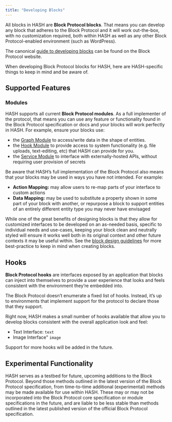 ```yaml
---
title: "Developing Blocks"
---
```


All blocks in HASH are **Block Protocol blocks**. That means you can develop any block that adheres to the Block Protocol and it will work out-the-box, with no customization required, both within HASH as well as any other Block Protocol-enabled environment (such as WordPress).

The canonical [guide to developing blocks](https://blockprotocol.org/docs/blocks/develop) can be found on the Block Protocol website.

When developing Block Protocol blocks for HASH, here are HASH-specific things to keep in mind and be aware of.

## Supported Features

### Modules

HASH supports all current **Block Protocol modules**. As a full implementer of the protocol, that means you can use any feature or functionality found in the Block Protocol specification or docs and your blocks will work perfectly in HASH. For example, ensure your blocks use:

- the [Graph Module](https://blockprotocol.org/spec/graph) to access/write data in the shape of entities.
- the [Hook Module](https://blockprotocol.org/spec/hook) to provide access to system functionality (e.g. file uploads, text-editing, etc) that HASH can provide for you.
- the [Service Module](https://blockprotocol.org/spec/service) to interface with externally-hosted APIs, without requiring user provision of secrets

Be aware that HASH’s full implementation of the Block Protocol also means that your blocks may be used in ways you have not intended. For example:

- **Action Mapping:** may allow users to re-map parts of your interface to custom actions
- **Data Mapping:** may be used to substitute a property shown in some part of your block with another, or repurpose a block to support entities of an entirely different entity type you may never have envisaged

While one of the great benefits of designing blocks is that they allow for customized interfaces to be developed on an as-needed basis, specific to individual needs and use-cases, keeping your block clean and neutrally styled will ensure it works well both in its original context and other future contexts it may be useful within. See the [block design guidelines](https://hash.dev/blog/block-design) for more best-practice to keep in mind when creating blocks.

## Hooks

**Block Protocol hooks** are interfaces exposed by an application that blocks can inject into themselves to provide a user experience that looks and feels consistent with the environment they’re embedded into.

The Block Protocol doesn’t enumerate a fixed list of hooks. Instead, it’s up to environments that implement support for the protocol to declare those that they support.

Right now, HASH makes a small number of hooks available that allow you to develop blocks consistent with the overall application look and feel:

- Text Interface: `text`
- Image Interface" `image`

Support for more hooks will be added in the future.

## Experimental Functionality

HASH serves as a testbed for future, upcoming additions to the Block Protocol. Beyond those methods outlined in the latest version of the Block Protocol specification, from time-to-time additional (experimental) methods may be made available for use within HASH. These may or may not be incorporated into the Block Protocol core specification or module specifications in the future, and are liable to be less stable than methods outlined in the latest published version of the official Block Protocol specification.
